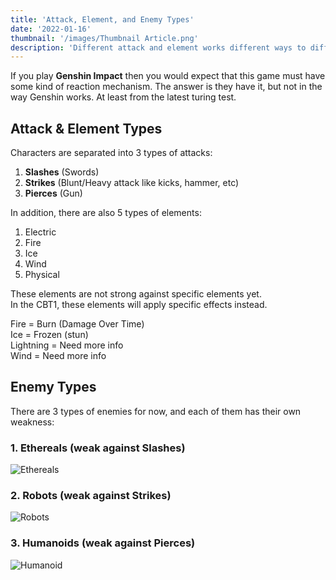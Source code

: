 ```yaml
---
title: 'Attack, Element, and Enemy Types'
date: '2022-01-16'
thumbnail: '/images/Thumbnail Article.png'
description: 'Different attack and element works different ways to different type of enemies'
---
```


If you play **Genshin Impact** then you would expect that this game must have some kind of reaction mechanism. 
The answer is they have it, but not in the way Genshin works. At least from the latest turing test.

## Attack & Element Types

Characters are separated into 3 types of attacks:
1. **Slashes** (Swords)
2. **Strikes** (Blunt/Heavy attack like kicks, hammer, etc)
3. **Pierces** (Gun)

In addition, there are also 5 types of elements:
1. Electric
2. Fire
3. Ice
4. Wind
5. Physical

These elements are not strong against specific elements yet. \
In the CBT1, these elements will apply specific effects instead.

Fire = Burn (Damage Over Time) \
Ice = Frozen (stun) \
Lightning = Need more info \
Wind = Need more info

## Enemy Types
There are 3 types of enemies for now, and each of them has their own weakness:

### 1. Ethereals (weak against **Slashes**)
<img className="mx-auto rounded-lg" src="/images/posts/ethereals.png" alt="Ethereals" />

### 2. Robots (weak against **Strikes**)
<img className="mx-auto rounded-lg" src="/images/posts/robots.png" alt="Robots" />

### 3. Humanoids (weak against **Pierces**)
<img className="mx-auto rounded-lg" src="/images/posts/humanoids.png" alt="Humanoid" />